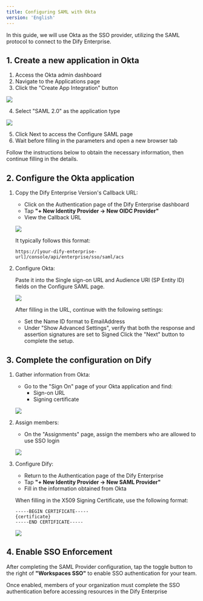 ```yaml
---
title: Configuring SAML with Okta
version: 'English'
---
```


In this guide, we will use Okta as the SSO provider, utilizing the SAML protocol to connect to the Dify Enterprise.

## 1. Create a new application in Okta

1. Access the Okta admin dashboard
2. Navigate to the Applications page
3. Click the "Create App Integration" button

![](/images/okta-saml-1.png)

4. Select "SAML 2.0" as the application type

![](/images/okta-saml-2.png)

5. Click Next to access the Configure SAML page
6. Wait before filling in the parameters and open a new browser tab

Follow the instructions below to obtain the necessary information, then continue filling in the details.

## 2. Configure the Okta application

1. Copy the Dify Enterprise Version's Callback URL:
   - Click on the Authentication page of the Dify Enterprise dashboard
   - Tap **"+ New Identity Provider → New OIDC Provider"**
   - View the Callback URL

   ![](/images/okta-saml-3.png)

   It typically follows this format:

   ```
   https://[your-dify-enterprise-url]/console/api/enterprise/sso/saml/acs
   ```

2. Configure Okta:
   
   Paste it into the Single sign-on URL and Audience URI (SP Entity ID) fields on the Configure SAML page.

   ![](/images/okta-saml-4.png)

   After filling in the URL, continue with the following settings:
      - Set the Name ID format to EmailAddress
      - Under "Show Advanced Settings", verify that both the response and assertion signatures are set to Signed Click the "Next" button to complete the setup.

## 3. Complete the configuration on Dify

1. Gather information from Okta:
   - Go to the "Sign On" page of your Okta application and find:
     - Sign-on URL
     - Signing certificate

   ![](/images/okta-saml-5.png)

2. Assign members:
   - On the "Assignments" page, assign the members who are allowed to use SSO login

   ![](/images/okta-saml-6.png)

3. Configure Dify:
   - Return to the Authentication page of the Dify Enterprise
   - Tap **"+ New Identity Provider → New SAML Provider"**
   - Fill in the information obtained from Okta

   When filling in the X509 Signing Certificate, use the following format:

   ```
   -----BEGIN CERTIFICATE-----
   {certificate}
   -----END CERTIFICATE-----
   ```

   ![](/images/okta-saml-7.png)

## 4. Enable SSO Enforcement

After completing the SAML Provider configuration, tap the toggle button to the right of **"Workspaces SSO"** to enable SSO authentication for your team. 

Once enabled, members of your organization must complete the SSO authentication before accessing resources in the Dify Enterprise